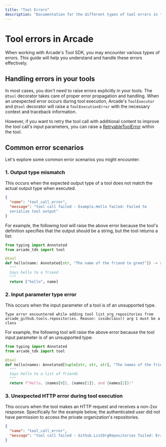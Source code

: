 ```yaml
---
title: "Tool Errors"
description: "Documentation for the different types of tool errors in the Arcade Tool SDK"
---
```


# Tool errors in Arcade

When working with Arcade's Tool SDK, you may encounter various types of errors. This guide will help you understand and handle these errors effectively.

## Handling errors in your tools

In most cases, you don't need to raise errors explicitly in your tools. The `@tool` decorator takes care of proper error propagation and handling. When an unexpected error occurs during tool execution, Arcade's `ToolExecutor` and `@tool` decorator will raise a `ToolExecutionError` with the necessary context and traceback information.

However, if you want to retry the tool call with additional content to improve the tool call's input parameters, you can raise a [RetryableToolError](/home/build-tools/retry-tools-with-improved-prompt) within the tool.

## Common error scenarios

Let's explore some common error scenarios you might encounter:

### 1. Output type mismatch

This occurs when the expected output type of a tool does not match the actual output type when executed.

```json
{
  "name": "tool_call_error",
  "message": "tool call failed - Example.Hello failed: Failed to
  serialize tool output"
}
```

For example, the following tool will raise the above error because the tool's definition specifies that the output should be a string, but the tool returns a list:

```python
from typing import Annotated
from arcade_tdk import tool

@tool
def hello(name: Annotated[str, "The name of the friend to greet"]) -> str:
  """
  Says hello to a friend
  """
  return ["hello", name]
```

### 2. Input parameter type error

This occurs when the input parameter of a tool is of an unsupported type.

```
Type error encountered while adding tool list_org_repositories from
arcade_github.tools.repositories. Reason: issubclass() arg 1 must be a class
```

For example, the following tool will raise the above error because the tool input parameter is of an unsupported type:

```python
from typing import Annotated
from arcade_tdk import tool

@tool
def hello(names: Annotated[tuple[str, str, str], "The names of the friends to greet"]) -> str:
  """
  Says hello to a list of friends
  """
  return f"Hello, {names[0]}, {names[1]}, and {names[2]}!"
```

### 3. Unexpected HTTP error during tool execution

This occurs when the tool makes an HTTP request and receives a non-2xx response. Specifically for the example below, the authenticated user did not have permission to access the private organization's repositories.

```json
{
  "name": "tool_call_error",
  "message": "tool call failed - Github.ListOrgRepositories failed: Error accessing 'https://api.github.com/orgs/a-private-org/repos': Failed to process request. Status code: 401"
}
```
